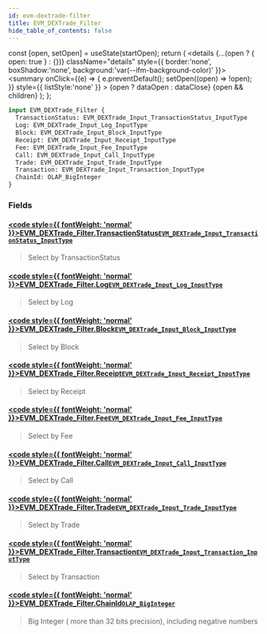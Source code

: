 ```yaml
---
id: evm-dextrade-filter
title: EVM_DEXTrade_Filter
hide_table_of_contents: false
---
```







  const [open, setOpen] = useState(startOpen);
  return (
    <details {...(open ? { open: true } : {})} className="details" style={{ border:'none', boxShadow:'none', background:'var(--ifm-background-color)' }}>
      <summary
        onClick={(e) => {
          e.preventDefault();
          setOpen((open) => !open);
        }}
        style={{ listStyle:'none' }}
      >
      {open ? dataOpen : dataClose}
      </summary>
      {open && children}
    </details>
  );
};







```graphql
input EVM_DEXTrade_Filter {
  TransactionStatus: EVM_DEXTrade_Input_TransactionStatus_InputType
  Log: EVM_DEXTrade_Input_Log_InputType
  Block: EVM_DEXTrade_Input_Block_InputType
  Receipt: EVM_DEXTrade_Input_Receipt_InputType
  Fee: EVM_DEXTrade_Input_Fee_InputType
  Call: EVM_DEXTrade_Input_Call_InputType
  Trade: EVM_DEXTrade_Input_Trade_InputType
  Transaction: EVM_DEXTrade_Input_Transaction_InputType
  ChainId: OLAP_BigInteger
}
```




### Fields

#### [<code style={{ fontWeight: 'normal' }}>EVM_DEXTrade_Filter.<b>TransactionStatus</b></code>](#)<Bullet />[`EVM_DEXTrade_Input_TransactionStatus_InputType`](/docs/graphql-reference/inputs/evm-dextrade-input-transaction-status-input-type) <Badge class="secondary" text="input"/>
> Select by TransactionStatus
> 

#### [<code style={{ fontWeight: 'normal' }}>EVM_DEXTrade_Filter.<b>Log</b></code>](#)<Bullet />[`EVM_DEXTrade_Input_Log_InputType`](/docs/graphql-reference/inputs/evm-dextrade-input-log-input-type) <Badge class="secondary" text="input"/>
> Select by Log
> 

#### [<code style={{ fontWeight: 'normal' }}>EVM_DEXTrade_Filter.<b>Block</b></code>](#)<Bullet />[`EVM_DEXTrade_Input_Block_InputType`](/docs/graphql-reference/inputs/evm-dextrade-input-block-input-type) <Badge class="secondary" text="input"/>
> Select by Block
> 

#### [<code style={{ fontWeight: 'normal' }}>EVM_DEXTrade_Filter.<b>Receipt</b></code>](#)<Bullet />[`EVM_DEXTrade_Input_Receipt_InputType`](/docs/graphql-reference/inputs/evm-dextrade-input-receipt-input-type) <Badge class="secondary" text="input"/>
> Select by Receipt
> 

#### [<code style={{ fontWeight: 'normal' }}>EVM_DEXTrade_Filter.<b>Fee</b></code>](#)<Bullet />[`EVM_DEXTrade_Input_Fee_InputType`](/docs/graphql-reference/inputs/evm-dextrade-input-fee-input-type) <Badge class="secondary" text="input"/>
> Select by Fee
> 

#### [<code style={{ fontWeight: 'normal' }}>EVM_DEXTrade_Filter.<b>Call</b></code>](#)<Bullet />[`EVM_DEXTrade_Input_Call_InputType`](/docs/graphql-reference/inputs/evm-dextrade-input-call-input-type) <Badge class="secondary" text="input"/>
> Select by Call
> 

#### [<code style={{ fontWeight: 'normal' }}>EVM_DEXTrade_Filter.<b>Trade</b></code>](#)<Bullet />[`EVM_DEXTrade_Input_Trade_InputType`](/docs/graphql-reference/inputs/evm-dextrade-input-trade-input-type) <Badge class="secondary" text="input"/>
> Select by Trade
> 

#### [<code style={{ fontWeight: 'normal' }}>EVM_DEXTrade_Filter.<b>Transaction</b></code>](#)<Bullet />[`EVM_DEXTrade_Input_Transaction_InputType`](/docs/graphql-reference/inputs/evm-dextrade-input-transaction-input-type) <Badge class="secondary" text="input"/>
> Select by Transaction
> 

#### [<code style={{ fontWeight: 'normal' }}>EVM_DEXTrade_Filter.<b>ChainId</b></code>](#)<Bullet />[`OLAP_BigInteger`](/docs/graphql-reference/inputs/olap-big-integer) <Badge class="secondary" text="input"/>
> Big Integer ( more than 32 bits precision), including negative numbers
> 



